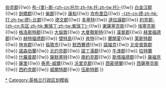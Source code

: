 <noinclude>{{NoteTA
|G1 = UK_Places
}}</noinclude>
{{Navbox
|name = 英格蘭各郡
|title = [[File:Flag_of_England.svg|30px|border]] [[英格兰|英格蘭]][[郡 (英格蘭)|各郡]]（1998年至今）
|list1 = {{nowrap begin}}[[貝德福德郡]]{{!w}} [[伯克郡]]{{!w}} [[布里斯托尔|布-{里}-斯-{zh-cn:托尔;zh-hk:托;zh-tw:托}-]]{{!w}} [[白金汉郡]]{{!w}} [[劍橋郡]]{{!w}} [[柴郡]]{{!w}} [[康沃爾郡|康和]]{{!w}} [[坎布里亞郡|坎布里亞]]{{!w}} [[德比郡|-{zh-cn:德;zh-hk:打;zh-tw:德}-比郡]]{{!w}} [[德文郡]]{{!w}} [[多塞特郡|多塞特]]{{!w}} [[達勒姆郡|達拉謨郡]]{{!w}} [[东约克郡|約克郡-{zh-cn:东区;zh-hk:東瑞丁;zh-tw:東瑞丁}-]]{{!w}} [[東薩塞克斯郡|東薩塞克斯]]{{!w}} [[埃塞克斯郡|埃塞克斯]]{{!w}} [[格洛斯特郡]]{{!w}} [[大倫敦]]{{!w}} [[大曼徹斯特郡|大曼徹斯特]]{{!w}} [[漢普郡]]{{!w}} [[赫里福德郡]]{{!w}} [[赫特福德郡]]{{!w}} [[怀特岛郡|懷特島]]{{!w}} [[肯特郡|肯特]]{{!w}} [[蘭開夏]]{{!w}} [[莱斯特郡]]{{!w}} [[林肯郡]]{{!w}} [[倫敦市]]{{!w}} [[默西賽德郡|默西賽德]]{{!w}} [[诺福克郡|諾福克]]{{!w}} [[北安普敦郡]]{{!w}} [[諾森伯蘭郡|諾森伯蘭]]{{!w}} [[北约克郡]]{{!w}} [[諾丁漢郡]]{{!w}} [[牛津郡]]{{!w}} [[拉特蘭]]{{!w}} [[什罗普郡|什羅普郡]]{{!w}} [[森麻實郡|薩默塞特]]{{!w}} [[南约克郡|南約克郡]]{{!w}} [[斯塔福德郡]]{{!w}} [[薩福克郡|薩福克]]{{!w}} [[薩里郡|薩里]]{{!w}} [[泰恩-威爾郡|泰恩-威爾]]{{!w}} [[華威郡|沃里克郡]]{{!w}} [[西米德蘭茲郡|西密德蘭]]{{!w}} [[西薩塞克斯郡|西薩塞克斯]]{{!w}} [[西约克郡|西約克郡]]{{!w}} [[威爾特郡]]{{!w}} [[伍斯特郡]]{{nowrap end}}
}}<noinclude>
[[Category:英格蘭的郡|*]]
[[Category:英格兰行政区划模板]]
</noinclude>